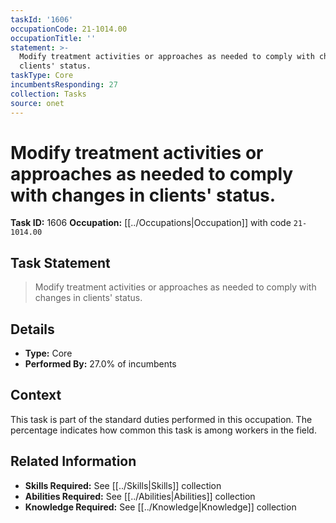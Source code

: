 ```yaml
---
taskId: '1606'
occupationCode: 21-1014.00
occupationTitle: ''
statement: >-
  Modify treatment activities or approaches as needed to comply with changes in
  clients' status.
taskType: Core
incumbentsResponding: 27
collection: Tasks
source: onet
---
```

# Modify treatment activities or approaches as needed to comply with changes in clients' status.

**Task ID:** 1606
**Occupation:** [[../Occupations|Occupation]] with code `21-1014.00`

## Task Statement

> Modify treatment activities or approaches as needed to comply with changes in clients' status.

## Details

- **Type:** Core
- **Performed By:** 27.0% of incumbents

## Context

This task is part of the standard duties performed in this occupation. The percentage indicates how common this task is among workers in the field.

## Related Information

- **Skills Required:** See [[../Skills|Skills]] collection
- **Abilities Required:** See [[../Abilities|Abilities]] collection
- **Knowledge Required:** See [[../Knowledge|Knowledge]] collection

